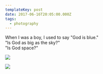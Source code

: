 ```yaml
---
templateKey: post
date: 2017-06-16T20:05:00.000Z
tags:
  - photography
---
```

When I was a boy, I used to say "God is blue."<br/>
"Is God as big as the sky?"<br/>
"Is God space?"

![](../../assets/photos/20170616-IMG_4146.jpg)

![](../../assets/photos/20170616-IMG_4160.jpg)